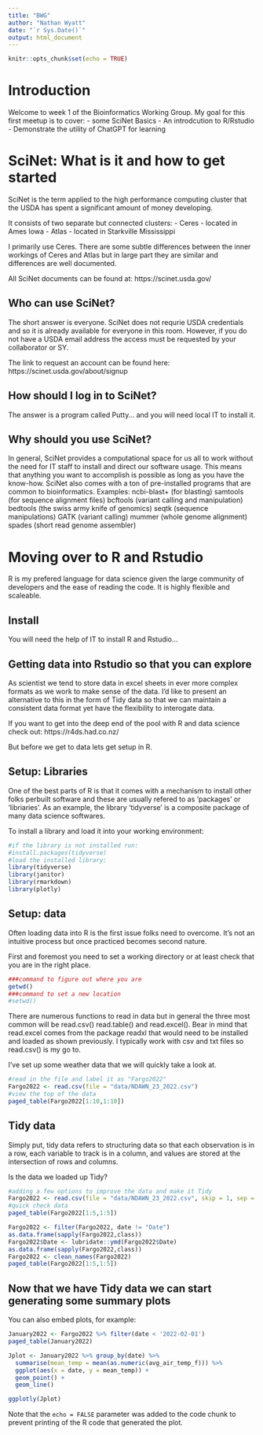 ```yaml
---
title: "BWG"
author: "Nathan Wyatt"
date: "`r Sys.Date()`"
output: html_document
---
```


```r
knitr::opts_chunk$set(echo = TRUE)
```

# Introduction
Welcome to week 1 of the Bioinformatics Working Group. My goal for this first
meetup is to cover:
  - some SciNet Basics
  - An introdcution to R/Rstudio 
  - Demonstrate the utility of ChatGPT for learning 

# SciNet: What is it and how to get started
SciNet is the term applied to the high performance computing cluster that the 
USDA has spent a significant amount of money developing. 

It consists of two separate but connected clusters:
  - Ceres - located in Ames Iowa
  - Atlas - located in Starkville Mississippi
  
I primarily use Ceres. There are some subtle differences between the inner 
workings of Ceres and Atlas but in large part they are similar and differences
are well documented.

All SciNet documents can be found at: https://scinet.usda.gov/

## Who can use SciNet?
The short answer is everyone. SciNet does not requrie USDA credentials and so
it is already available for everyone in this room. However, if you do not have 
a USDA email address the access must be requested by your collaborator or SY.

The link to request an account can be found here: https://scinet.usda.gov/about/signup

## How should I log in to SciNet?
The answer is a program called Putty... and you will need local IT to install it. 

## Why should you use SciNet?
In general, SciNet provides a computational space for us all to work without the 
need for IT staff to install and direct our software usage. This means that anything
you want to accomplish is possible as long as you have the know-how. SciNet also
comes with a ton of pre-installed programs that are common to bioinformatics.
  Examples:
    ncbi-blast+ (for blasting)
    samtools (for sequence alignment files)
    bcftools (variant calling and manipulation)
    bedtools (the swiss army knife of genomics)
    seqtk (sequence manipulations)
    GATK (variant calling)
    mummer (whole genome alignment)
    spades (short read genome assembler)

# Moving over to R and Rstudio
R is my prefered language for data science given the large community of 
developers and the ease of reading the code. It is highly flexible and scaleable. 

## Install
You will need the help of IT to install R and Rstudio...

## Getting data into Rstudio so that you can explore
As scientist we tend to store data in excel sheets in ever more complex formats
as we work to make sense of the data. I'd like to present an alternative to this
in the form of Tidy data so that we can maintain a consistent data format yet 
have the flexibility to interogate data. 

If you want to get into the deep end of the pool with R and data science 
check out: https://r4ds.had.co.nz/

But before we get to data lets get setup in R.

## Setup: Libraries
One of the best parts of R is that it comes with a mechanism to install other 
folks perbuilt software and these are usually refered to as 'packages' or 'libriaries'.
As an example, the library 'tidyverse' is a composite package of many data science
softwares. 

To install a library and load it into your working environment:
```r
#if the library is not installed run:
#install.packages(tidyverse)
#load the installed library:
library(tidyverse)
library(janitor)
library(rmarkdown)
library(plotly)
```
## Setup: data
Often loading data into R is the first issue folks need to overcome. It's not an
intuitive process but once practiced becomes second nature. 

First and foremost you need to set a working directory or at least check that you
are in the right place. 

```r
###command to figure out where you are
getwd()
###command to set a new location
#setwd()
```
There are numerous functions to read in data but in general the three most common 
will be read.csv() read.table() and read.excel(). Bear in mind that read.excel comes
from the package readxl that would need to be installed and loaded as shown previously.
I typically work with csv and txt files so read.csv() is my go to. 

I've set up some weather data that we will quickly take a look at.

```r
#read in the file and label it as "Fargo2022"
Fargo2022 <- read.csv(file = "data/NDAWN_23_2022.csv")
#view the top of the data
paged_table(Fargo2022[1:10,1:10])
```

## Tidy data
Simply put, tidy data refers to structuring data so that each observation is 
in a row, each variable to track is in a column, and values are stored at the 
intersection of rows and columns. 

Is the data we loaded up Tidy?

```r
#adding a few options to improve the data and make it Tidy
Fargo2022 <- read.csv(file = "data/NDAWN_23_2022.csv", skip = 1, sep = ",", header = T, row.names = 1)
#quick check data
paged_table(Fargo2022[1:5,1:5])
```
```r
Fargo2022 <- filter(Fargo2022, date != "Date")
as.data.frame(sapply(Fargo2022,class))
Fargo2022$Date <- lubridate::ymd(Fargo2022$Date)
as.data.frame(sapply(Fargo2022,class))
Fargo2022 <- clean_names(Fargo2022)
paged_table(Fargo2022[1:5,1:5])
```

## Now that we have Tidy data we can start generating some summary plots

You can also embed plots, for example:

```r
January2022 <- Fargo2022 %>% filter(date < '2022-02-01')
paged_table(January2022)

Jplot <- January2022 %>% group_by(date) %>%
  summarise(mean_temp = mean(as.numeric(avg_air_temp_f))) %>%
  ggplot(aes(x = date, y = mean_temp)) +
  geom_point() +
  geom_line()

ggplotly(Jplot)

```

Note that the `echo = FALSE` parameter was added to the code chunk to prevent printing of the R code that generated the plot.
